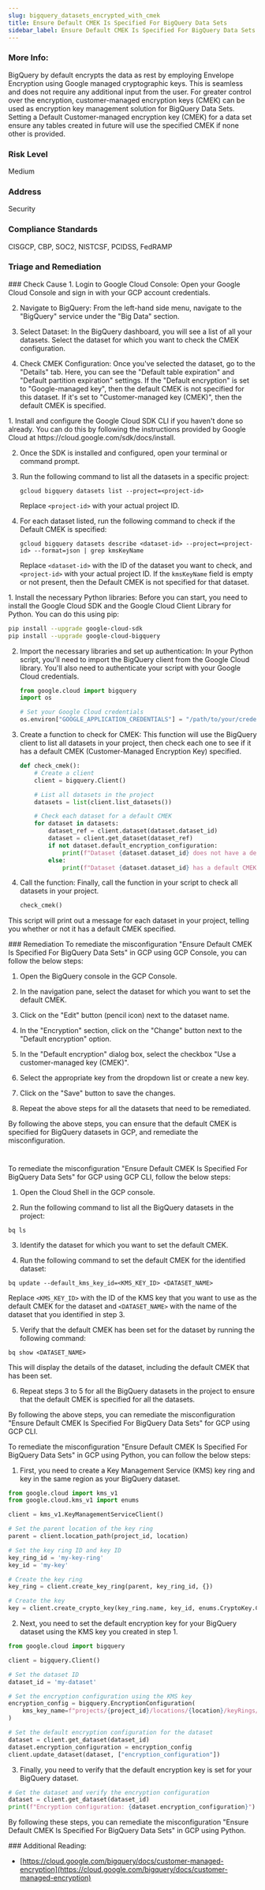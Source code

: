 ```yaml
---
slug: bigquery_datasets_encrypted_with_cmek
title: Ensure Default CMEK Is Specified For BigQuery Data Sets
sidebar_label: Ensure Default CMEK Is Specified For BigQuery Data Sets
---
```


### More Info:

BigQuery by default encrypts the data as rest by employing Envelope Encryption using Google managed cryptographic keys. This is seamless and does not require any additional input from the user. For greater control over the encryption, customer-managed encryption keys (CMEK) can be used as encryption key management solution for BigQuery Data Sets. Setting a Default Customer-managed encryption key (CMEK) for a data set ensure any tables created in future will use the specified CMEK if none other is provided.

### Risk Level

Medium

### Address

Security

### Compliance Standards

CISGCP, CBP, SOC2, NISTCSF, PCIDSS, FedRAMP


### Triage and Remediation
<Tabs>

<Tab title='Cause'>
### Check Cause
<AccordionGroup>
<Accordion title='Using Console' defaultOpen='true'>
1. Login to Google Cloud Console: Open your Google Cloud Console and sign in with your GCP account credentials.

2. Navigate to BigQuery: From the left-hand side menu, navigate to the "BigQuery" service under the "Big Data" section.

3. Select Dataset: In the BigQuery dashboard, you will see a list of all your datasets. Select the dataset for which you want to check the CMEK configuration.

4. Check CMEK Configuration: Once you've selected the dataset, go to the "Details" tab. Here, you can see the "Default table expiration" and "Default partition expiration" settings. If the "Default encryption" is set to "Google-managed key", then the default CMEK is not specified for this dataset. If it's set to "Customer-managed key (CMEK)", then the default CMEK is specified.
</Accordion>

<Accordion title='Using CLI'>
1. Install and configure the Google Cloud SDK CLI if you haven't done so already. You can do this by following the instructions provided by Google Cloud at https://cloud.google.com/sdk/docs/install.

2. Once the SDK is installed and configured, open your terminal or command prompt.

3. Run the following command to list all the datasets in a specific project:

   ```
   gcloud bigquery datasets list --project=<project-id>
   ```
   Replace `<project-id>` with your actual project ID.

4. For each dataset listed, run the following command to check if the Default CMEK is specified:

   ```
   gcloud bigquery datasets describe <dataset-id> --project=<project-id> --format=json | grep kmsKeyName
   ```
   Replace `<dataset-id>` with the ID of the dataset you want to check, and `<project-id>` with your actual project ID. If the `kmsKeyName` field is empty or not present, then the Default CMEK is not specified for that dataset.
</Accordion>

<Accordion title='Using Python'>
1. Install the necessary Python libraries: Before you can start, you need to install the Google Cloud SDK and the Google Cloud Client Library for Python. You can do this using pip:

   ```bash
   pip install --upgrade google-cloud-sdk
   pip install --upgrade google-cloud-bigquery
   ```

2. Import the necessary libraries and set up authentication: In your Python script, you'll need to import the BigQuery client from the Google Cloud library. You'll also need to authenticate your script with your Google Cloud credentials.

   ```python
   from google.cloud import bigquery
   import os

   # Set your Google Cloud credentials
   os.environ["GOOGLE_APPLICATION_CREDENTIALS"] = "/path/to/your/credentials.json"
   ```

3. Create a function to check for CMEK: This function will use the BigQuery client to list all datasets in your project, then check each one to see if it has a default CMEK (Customer-Managed Encryption Key) specified.

   ```python
   def check_cmek():
       # Create a client
       client = bigquery.Client()

       # List all datasets in the project
       datasets = list(client.list_datasets())

       # Check each dataset for a default CMEK
       for dataset in datasets:
           dataset_ref = client.dataset(dataset.dataset_id)
           dataset = client.get_dataset(dataset_ref)
           if not dataset.default_encryption_configuration:
               print(f"Dataset {dataset.dataset_id} does not have a default CMEK specified.")
           else:
               print(f"Dataset {dataset.dataset_id} has a default CMEK specified.")
   ```

4. Call the function: Finally, call the function in your script to check all datasets in your project.

   ```python
   check_cmek()
   ```

This script will print out a message for each dataset in your project, telling you whether or not it has a default CMEK specified.
</Accordion>

</AccordionGroup>
</Tab>

<Tab title='Remediation'>
### Remediation

<AccordionGroup>
<Accordion title='Using Console' defaultOpen='true'>
To remediate the misconfiguration "Ensure Default CMEK Is Specified For BigQuery Data Sets" in GCP using GCP Console, you can follow the below steps:

1. Open the BigQuery console in the GCP Console.

2. In the navigation pane, select the dataset for which you want to set the default CMEK.

3. Click on the "Edit" button (pencil icon) next to the dataset name.

4. In the "Encryption" section, click on the "Change" button next to the "Default encryption" option.

5. In the "Default encryption" dialog box, select the checkbox "Use a customer-managed key (CMEK)".

6. Select the appropriate key from the dropdown list or create a new key.

7. Click on the "Save" button to save the changes.

8. Repeat the above steps for all the datasets that need to be remediated.

By following the above steps, you can ensure that the default CMEK is specified for BigQuery datasets in GCP, and remediate the misconfiguration.

#
</Accordion>

<Accordion title='Using CLI'>
To remediate the misconfiguration "Ensure Default CMEK Is Specified For BigQuery Data Sets" for GCP using GCP CLI, follow the below steps:

1. Open the Cloud Shell in the GCP console.

2. Run the following command to list all the BigQuery datasets in the project:

```
bq ls
```

3. Identify the dataset for which you want to set the default CMEK.

4. Run the following command to set the default CMEK for the identified dataset:

```
bq update --default_kms_key_id=<KMS_KEY_ID> <DATASET_NAME>
```

Replace `<KMS_KEY_ID>` with the ID of the KMS key that you want to use as the default CMEK for the dataset and `<DATASET_NAME>` with the name of the dataset that you identified in step 3.

5. Verify that the default CMEK has been set for the dataset by running the following command:

```
bq show <DATASET_NAME>
```

This will display the details of the dataset, including the default CMEK that has been set.

6. Repeat steps 3 to 5 for all the BigQuery datasets in the project to ensure that the default CMEK is specified for all the datasets.

By following the above steps, you can remediate the misconfiguration "Ensure Default CMEK Is Specified For BigQuery Data Sets" for GCP using GCP CLI.
</Accordion>

<Accordion title='Using Python'>
To remediate the misconfiguration "Ensure Default CMEK Is Specified For BigQuery Data Sets" in GCP using Python, you can follow the below steps:

1. First, you need to create a Key Management Service (KMS) key ring and key in the same region as your BigQuery dataset.

```python
from google.cloud import kms_v1
from google.cloud.kms_v1 import enums

client = kms_v1.KeyManagementServiceClient()

# Set the parent location of the key ring
parent = client.location_path(project_id, location)

# Set the key ring ID and key ID
key_ring_id = 'my-key-ring'
key_id = 'my-key'

# Create the key ring
key_ring = client.create_key_ring(parent, key_ring_id, {})

# Create the key
key = client.create_crypto_key(key_ring.name, key_id, enums.CryptoKey.CryptoKeyPurpose.ENCRYPT_DECRYPT, {})
```

2. Next, you need to set the default encryption key for your BigQuery dataset using the KMS key you created in step 1.

```python
from google.cloud import bigquery

client = bigquery.Client()

# Set the dataset ID
dataset_id = 'my-dataset'

# Set the encryption configuration using the KMS key
encryption_config = bigquery.EncryptionConfiguration(
    kms_key_name=f"projects/{project_id}/locations/{location}/keyRings/{key_ring_id}/cryptoKeys/{key_id}"
)

# Set the default encryption configuration for the dataset
dataset = client.get_dataset(dataset_id)
dataset.encryption_configuration = encryption_config
client.update_dataset(dataset, ["encryption_configuration"])
```

3. Finally, you need to verify that the default encryption key is set for your BigQuery dataset.

```python
# Get the dataset and verify the encryption configuration
dataset = client.get_dataset(dataset_id)
print(f"Encryption configuration: {dataset.encryption_configuration}")
```

By following these steps, you can remediate the misconfiguration "Ensure Default CMEK Is Specified For BigQuery Data Sets" in GCP using Python.
</Accordion>

</AccordionGroup>
</Tab>
</Tabs>
### Additional Reading:

- [https://cloud.google.com/bigquery/docs/customer-managed-encryption](https://cloud.google.com/bigquery/docs/customer-managed-encryption) 

